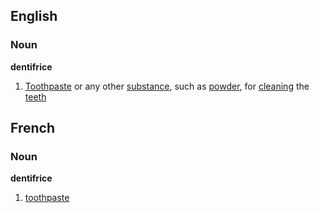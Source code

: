 ==English==
===Noun===
'''dentifrice'''
#[[Toothpaste]] or any other [[substance]], such as [[powder]], for [[cleaning]] the [[teeth]]

==French==
===Noun===
'''dentifrice'''
# [[toothpaste]]